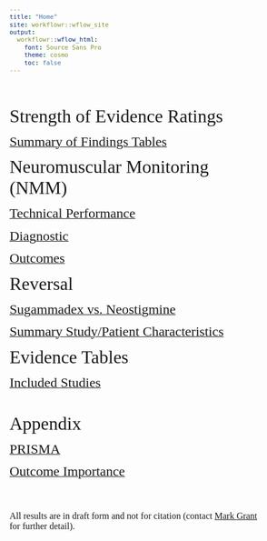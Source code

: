 ```yaml
---
title: "Home"
site: workflowr::wflow_site
output:
  workflowr::wflow_html:
    font: Source Sans Pro
    theme: cosmo
    toc: false
---
```


```{=html}
<style type="text/css">
  body{
  font-size: 9.5pt;
  font-family: Source Sans Pro;
}

.list-group-item.active, .list-group-item.active:hover, .list-group-item.active:focus {
  color: #090909;
  background-color: #0909093d;
}

.lightable-classic.lightable-hover tbody tr:hover {
    background-color: #c5d4e4;
}

.btn-xs, .btn-group-xs>.btn { 
display: none; 
}

.btn-default {
display: none !important;
}

</style>
```

<br/><br/>

<font size = 6> Strength of Evidence Ratings </font>

[<font size = 5> Summary of Findings Tables </font>](soe.html)

<font size = 6> Neuromuscular Monitoring (NMM)</font>

[<font size = 5> Technical Performance </font>](kq1.html)

[<font size = 5> Diagnostic </font>](kq2.html)

[<font size = 5> Outcomes </font>](kq3.html)

<font size = 6> Reversal </font>

[<font size = 5> Sugammadex vs. Neostigmine </font>](reversal.html)

[<font size = 5> Summary Study/Patient Characteristics </font>](summary_rev.html)

<font size = 6> Evidence Tables </font>

[<font size = 5> Included Studies </font>](evidence_tables.html)

<br/>

<font size = 6> Appendix </font>

[<font size = 5> PRISMA </font>](prisma.html)

[<font size = 5> Outcome Importance </font>](outcome_importance.html)

<br/><br/>

<font size = 3> All results are in draft form and not for citation (contact <a href="mailto:mgrantmd@gmail.com">Mark Grant</a> for further detail). </font>
